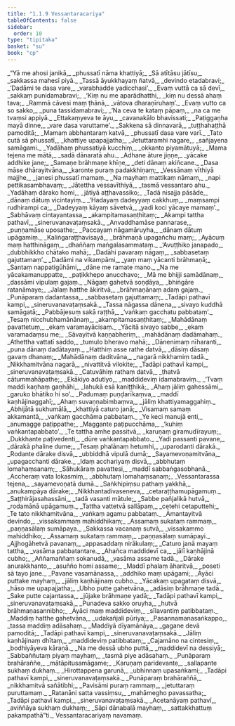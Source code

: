 ```yaml
---
title: "1.1.9 Vessantaracariya"
tableOfContents: false
sidebar:
  order: 10
type: "tipitaka"
basket: "su"
book: "cp"
---
```



<DynamicBreadcrumb />

<Division number="67" book="cp" bookNo="21" page="391">

<Paragraph number="76" type="verses" book="cp">
_“Yā me ahosi janikā,_  
_phussatī nāma khattiyā;_  
_Sā atītāsu jātīsu,_  
_sakkassa mahesī piyā._  

</Paragraph>

</Division>
<Division number="68" book="cp" bookNo="21" page="391">

<Paragraph number="77" type="verses" book="cp">
_Tassā āyukkhayaṃ ñatvā,_  
_devindo etadabravi;_  
_‘Dadāmi te dasa vare,_  
_varabhadde yadicchasi’._  

</Paragraph>

</Division>
<Division number="69" book="cp" bookNo="21" page="391">

<Paragraph number="78" type="verses" book="cp">
_Evaṃ vuttā ca sā devī,_  
_sakkaṃ punidamabravi;_  
_‘Kiṃ nu me aparādhatthi,_  
_kiṃ nu dessā ahaṃ tava;_  
_Rammā cāvesi maṃ ṭhānā,_  
_vātova dharaṇīruhaṃ’._  

</Paragraph>

</Division>
<Division number="70" book="cp" bookNo="21" page="392">

<Paragraph number="79" type="verses" book="cp">
_Evaṃ vutto ca so sakko,_  
_puna tassidamabravi;_  
_‘Na ceva te kataṃ pāpaṃ,_  
_na ca me tvaṃsi appiyā._  

</Paragraph>

</Division>
<Division number="71" book="cp" bookNo="21" page="392">

<Paragraph number="80" type="verses" book="cp">
_Ettakaṃyeva te āyu,_  
_cavanakālo bhavissati;_  
_Paṭiggaṇha mayā dinne,_  
_vare dasa varuttame’._  

</Paragraph>

</Division>
<Division number="72" book="cp" bookNo="21" page="392">

<Paragraph number="81" type="verses" book="cp">
_Sakkena sā dinnavarā,_  
_tuṭṭhahaṭṭhā pamoditā;_  
_Mamaṃ abbhantaraṃ katvā,_  
_phussatī dasa vare varī._  

</Paragraph>

</Division>
<Division number="73" book="cp" bookNo="21" page="392">

<Paragraph number="82" type="verses" book="cp">
_Tato cutā sā phussatī,_  
_khattiye upapajjatha;_  
_Jetuttaramhi nagare,_  
_sañjayena samāgami._  

</Paragraph>

</Division>
<Division number="74" book="cp" bookNo="21" page="392">

<Paragraph number="83" type="verses" book="cp">
_Yadāhaṃ phussatiyā kucchiṃ,_  
_okkanto piyamātuyā;_  
_Mama tejena me mātā,_  
_sadā dānaratā ahu._  

</Paragraph>

</Division>
<Division number="75" book="cp" bookNo="21" page="392">

<Paragraph number="84" type="verses" book="cp">
_Adhane āture jiṇṇe,_  
_yācake addhike jane;_  
_Samaṇe brāhmaṇe khīṇe,_  
_deti dānaṃ akiñcane._  

</Paragraph>

</Division>
<Division number="76" book="cp" bookNo="21" page="392">

<Paragraph number="85" type="verses" book="cp">
_Dasa māse dhārayitvāna,_  
_karonte puraṃ padakkhiṇaṃ;_  
_Vessānaṃ vīthiyā majjhe,_  
_janesi phussatī mamaṃ._  

</Paragraph>

</Division>
<Division number="77" book="cp" bookNo="21" page="392">

<Paragraph number="86" type="verses" book="cp">
_Na mayhaṃ mattikaṃ nāmaṃ,_  
_napi pettikasambhavaṃ;_  
_Jātettha vessavīthiyā,_  
_tasmā vessantaro ahu._  

</Paragraph>

</Division>
<Division number="78" book="cp" bookNo="21" page="392">

<Paragraph number="87" type="verses" book="cp">
_Yadāhaṃ dārako homi,_  
_jātiyā aṭṭhavassiko;_  
_Tadā nisajja pāsāde,_  
_dānaṃ dātuṃ vicintayiṃ._  

</Paragraph>

</Division>
<Division number="79" book="cp" bookNo="21" page="392">

<Paragraph number="88" type="verses" book="cp">
_‘Hadayaṃ dadeyyaṃ cakkhuṃ,_  
_maṃsampi rudhirampi ca;_  
_Dadeyyaṃ kāyaṃ sāvetvā,_  
_yadi koci yācaye mamaṃ’._  

</Paragraph>

</Division>
<Division number="80" book="cp" bookNo="21" page="392">

<Paragraph number="89" type="verses" book="cp">
_Sabhāvaṃ cintayantassa,_  
_akampitamasaṇṭhitaṃ;_  
_Akampi tattha pathavī,_  
_sineruvanavaṭaṃsakā._  

</Paragraph>

</Division>
<Division number="81" book="cp" bookNo="21" page="392">

<Paragraph number="90" type="verses" book="cp">
_Anvaddhamāse pannarase,_  
_puṇṇamāse uposathe;_  
_Paccayaṃ nāgamāruyha,_  
_dānaṃ dātuṃ upāgamiṃ._  

</Paragraph>

</Division>
<Division number="82" book="cp" bookNo="21" page="392">

<Paragraph number="91" type="verses" book="cp">
_Kaliṅgaraṭṭhavisayā,_  
_brāhmaṇā upagañchu maṃ;_  
_Ayācuṃ maṃ hatthināgaṃ,_  
_dhaññaṃ maṅgalasammataṃ._  

</Paragraph>

</Division>
<Division number="83" book="cp" bookNo="21" page="393">

<Paragraph number="92" type="verses" book="cp">
_‘Avuṭṭhiko janapado,_  
_dubbhikkho chātako mahā;_  
_Dadāhi pavaraṃ nāgaṃ,_  
_sabbasetaṃ gajuttamaṃ’._  

</Paragraph>

</Division>
<Division number="84" book="cp" bookNo="21" page="393">

<Paragraph number="93" type="verses" book="cp">
_Dadāmi na vikampāmi,_  
_yaṃ maṃ yācanti brāhmaṇā;_  
_Santaṃ nappatigūhāmi,_  
_dāne me ramate mano._  

</Paragraph>

</Division>
<Division number="85" book="cp" bookNo="21" page="393">

<Paragraph number="94" type="verses" book="cp">
_Na me yācakamanuppatte,_  
_paṭikkhepo anucchavo;_  
_Mā me bhijji samādānaṃ,_  
_dassāmi vipulaṃ gajaṃ._  

</Paragraph>

</Division>
<Division number="86" book="cp" bookNo="21" page="393">

<Paragraph number="95" type="verses" book="cp">
_Nāgaṃ gahetvā soṇḍāya,_  
_bhiṅgāre ratanāmaye;_  
_Jalaṃ hatthe ākiritvā,_  
_brāhmaṇānaṃ adaṃ gajaṃ._  

</Paragraph>

</Division>
<Division number="87" book="cp" bookNo="21" page="393">

<Paragraph number="96" type="verses" book="cp">
_Punāparaṃ dadantassa,_  
_sabbasetaṃ gajuttamaṃ;_  
_Tadāpi pathavī kampi,_  
_sineruvanavaṭaṃsakā._  

</Paragraph>

</Division>
<Division number="88" book="cp" bookNo="21" page="393">

<Paragraph number="97" type="verses" book="cp">
_Tassa nāgassa dānena,_  
_sivayo kuddhā samāgatā;_  
_Pabbājesuṃ sakā raṭṭhā,_  
_‘vaṅkaṃ gacchatu pabbataṃ’._  

</Paragraph>

</Division>
<Division number="89" book="cp" bookNo="21" page="393">

<Paragraph number="98" type="verses" book="cp">
_Tesaṃ nicchubhamānānaṃ,_  
_akampitamasaṇṭhitaṃ;_  
_Mahādānaṃ pavattetuṃ,_  
_ekaṃ varamayācisaṃ._  

</Paragraph>

</Division>
<Division number="90" book="cp" bookNo="21" page="393">

<Paragraph number="99" type="verses" book="cp">
_Yācitā sivayo sabbe,_  
_ekaṃ varamadaṃsu me;_  
_Sāvayitvā kaṇṇabheriṃ,_  
_mahādānaṃ dadāmahaṃ._  

</Paragraph>

</Division>
<Division number="91" book="cp" bookNo="21" page="393">

<Paragraph number="100" type="verses" book="cp">
_Athettha vattatī saddo,_  
_tumulo bheravo mahā;_  
_Dānenimaṃ nīharanti,_  
_puna dānaṃ dadātayaṃ._  

</Paragraph>

</Division>
<Division number="92" book="cp" bookNo="21" page="393">

<Paragraph number="101" type="verses" book="cp">
_Hatthiṃ asse rathe datvā,_  
_dāsiṃ dāsaṃ gavaṃ dhanaṃ;_  
_Mahādānaṃ daditvāna,_  
_nagarā nikkhamiṃ tadā._  

</Paragraph>

</Division>
<Division number="93" book="cp" bookNo="21" page="393">

<Paragraph number="102" type="verses" book="cp">
_Nikkhamitvāna nagarā,_  
_nivattitvā vilokite;_  
_Tadāpi pathavī kampi,_  
_sineruvanavaṭaṃsakā._  

</Paragraph>

</Division>
<Division number="94" book="cp" bookNo="21" page="393">

<Paragraph number="103" type="verses" book="cp">
_Catuvāhiṃ rathaṃ datvā,_  
_ṭhatvā cātummahāpathe;_  
_Ekākiyo adutiyo,_  
_maddideviṃ idamabraviṃ._  

</Paragraph>

</Division>
<Division number="95" book="cp" bookNo="21" page="393">

<Paragraph number="104" type="verses" book="cp">
_‘Tvaṃ maddi kaṇhaṃ gaṇhāhi,_  
_lahukā esā kaniṭṭhikā;_  
_Ahaṃ jāliṃ gahessāmi,_  
_garuko bhātiko hi so’._  

</Paragraph>

</Division>
<Division number="96" book="cp" bookNo="21" page="394">

<Paragraph number="105" type="verses" book="cp">
_Padumaṃ puṇḍarīkaṃva,_  
_maddī kaṇhājinaggahī;_  
_Ahaṃ suvaṇṇabimbaṃva,_  
_jāliṃ khattiyamaggahiṃ._  

</Paragraph>

</Division>
<Division number="97" book="cp" bookNo="21" page="394">

<Paragraph number="106" type="verses" book="cp">
_Abhijātā sukhumālā,_  
_khattiyā caturo janā;_  
_Visamaṃ samaṃ akkamantā,_  
_vaṅkaṃ gacchāma pabbataṃ._  

</Paragraph>

</Division>
<Division number="98" book="cp" bookNo="21" page="394">

<Paragraph number="107" type="verses" book="cp">
_Ye keci manujā enti,_  
_anumagge paṭippathe;_  
_Maggante paṭipucchāma,_  
_‘kuhiṃ vaṅkantapabbato’._  

</Paragraph>

</Division>
<Division number="99" book="cp" bookNo="21" page="394">

<Paragraph number="108" type="verses" book="cp">
_Te tattha amhe passitvā,_  
_karuṇaṃ giramudīrayuṃ;_  
_Dukkhante paṭivedenti,_  
_dūre vaṅkantapabbato._  

</Paragraph>

</Division>
<Division number="100" book="cp" bookNo="21" page="394">

<Paragraph number="109" type="verses" book="cp">
_Yadi passanti pavane,_  
_dārakā phaline dume;_  
_Tesaṃ phalānaṃ hetumhi,_  
_uparodanti dārakā._  

</Paragraph>

</Division>
<Division number="101" book="cp" bookNo="21" page="394">

<Paragraph number="110" type="verses" book="cp">
_Rodante dārake disvā,_  
_ubbiddhā vipulā dumā;_  
_Sayamevoṇamitvāna,_  
_upagacchanti dārake._  

</Paragraph>

</Division>
<Division number="102" book="cp" bookNo="21" page="394">

<Paragraph number="111" type="verses" book="cp">
_Idaṃ acchariyaṃ disvā,_  
_abbhutaṃ lomahaṃsanaṃ;_  
_Sāhukāraṃ pavattesi,_  
_maddī sabbaṅgasobhanā._  

</Paragraph>

</Division>
<Division number="103" book="cp" bookNo="21" page="394">

<Paragraph number="112" type="verses" book="cp">
_Accheraṃ vata lokasmiṃ,_  
_abbhutaṃ lomahaṃsanaṃ;_  
_Vessantarassa tejena,_  
_sayamevoṇatā dumā._  

</Paragraph>

</Division>
<Division number="104" book="cp" bookNo="21" page="394">

<Paragraph number="113" type="verses" book="cp">
_Saṅkhipiṃsu pathaṃ yakkhā,_  
_anukampāya dārake;_  
_Nikkhantadivaseneva,_  
_cetaraṭṭhamupāgamuṃ._  

</Paragraph>

</Division>
<Division number="105" book="cp" bookNo="21" page="394">

<Paragraph number="114" type="verses" book="cp">
_Saṭṭhirājasahassāni,_  
_tadā vasanti mātule;_  
_Sabbe pañjalikā hutvā,_  
_rodamānā upāgamuṃ._  

</Paragraph>

</Division>
<Division number="106" book="cp" bookNo="21" page="394">

<Paragraph number="115" type="verses" book="cp">
_Tattha vattetvā sallāpaṃ,_  
_cetehi cetaputtehi;_  
_Te tato nikkhamitvāna,_  
_vaṅkaṃ agamu pabbataṃ._  

</Paragraph>

</Division>
<Division number="107" book="cp" bookNo="21" page="394">

<Paragraph number="116" type="verses" book="cp">
_Āmantayitvā devindo,_  
_vissakammaṃ mahiddhikaṃ;_  
_Assamaṃ sukataṃ rammaṃ,_  
_paṇṇasālaṃ sumāpaya._  

</Paragraph>

</Division>
<Division number="108" book="cp" bookNo="21" page="394">

<Paragraph number="117" type="verses" book="cp">
_Sakkassa vacanaṃ sutvā,_  
_vissakammo mahiddhiko;_  
_Assamaṃ sukataṃ rammaṃ,_  
_paṇṇasālaṃ sumāpayi._  

</Paragraph>

</Division>
<Division number="109" book="cp" bookNo="21" page="395">

<Paragraph number="118" type="verses" book="cp">
_Ajjhogāhetvā pavanaṃ,_  
_appasaddaṃ nirākulaṃ;_  
_Caturo janā mayaṃ tattha,_  
_vasāma pabbatantare._  

</Paragraph>

</Division>
<Division number="110" book="cp" bookNo="21" page="395">

<Paragraph number="119" type="verses" book="cp">
_Ahañca maddidevī ca,_  
_jālī kaṇhājinā cubho;_  
_Aññamaññaṃ sokanudā,_  
_vasāma assame tadā._  

</Paragraph>

</Division>
<Division number="111" book="cp" bookNo="21" page="395">

<Paragraph number="120" type="verses" book="cp">
_Dārake anurakkhanto,_  
_asuñño homi assame;_  
_Maddī phalaṃ āharitvā,_  
_poseti sā tayo jane._  

</Paragraph>

</Division>
<Division number="112" book="cp" bookNo="21" page="395">

<Paragraph number="121" type="verses" book="cp">
_Pavane vasamānassa,_  
_addhiko maṃ upāgami;_  
_Āyāci puttake mayhaṃ,_  
_jāliṃ kaṇhājinaṃ cubho._  

</Paragraph>

</Division>
<Division number="113" book="cp" bookNo="21" page="395">

<Paragraph number="122" type="verses" book="cp">
_Yācakaṃ upagataṃ disvā,_  
_hāso me upapajjatha;_  
_Ubho putte gahetvāna,_  
_adāsiṃ brāhmaṇe tadā._  

</Paragraph>

</Division>
<Division number="114" book="cp" bookNo="21" page="395">

<Paragraph number="123" type="verses" book="cp">
_Sake putte cajantassa,_  
_jūjake brāhmaṇe yadā;_  
_Tadāpi pathavī kampi,_  
_sineruvanavaṭaṃsakā._  

</Paragraph>

</Division>
<Division number="115" book="cp" bookNo="21" page="395">

<Paragraph number="124" type="verses" book="cp">
_Punadeva sakko oruyha,_  
_hutvā brāhmaṇasannibho;_  
_Āyāci maṃ maddideviṃ,_  
_sīlavantiṃ patibbataṃ._  

</Paragraph>

</Division>
<Division number="116" book="cp" bookNo="21" page="395">

<Paragraph number="125" type="verses" book="cp">
_Maddiṃ hatthe gahetvāna,_  
_udakañjali pūriya;_  
_Pasannamanasaṅkappo,_  
_tassa maddiṃ adāsahaṃ._  

</Paragraph>

</Division>
<Division number="117" book="cp" bookNo="21" page="395">

<Paragraph number="126" type="verses" book="cp">
_Maddiyā dīyamānāya,_  
_gagane devā pamoditā;_  
_Tadāpi pathavī kampi,_  
_sineruvanavaṭaṃsakā._  

</Paragraph>

</Division>
<Division number="118" book="cp" bookNo="21" page="395">

<Paragraph number="127" type="verses" book="cp">
_Jāliṃ kaṇhājinaṃ dhītaṃ,_  
_maddideviṃ patibbataṃ;_  
_Cajamāno na cintesiṃ,_  
_bodhiyāyeva kāraṇā._  

</Paragraph>

</Division>
<Division number="119" book="cp" bookNo="21" page="395">

<Paragraph number="128" type="verses" book="cp">
_Na me dessā ubho puttā,_  
_maddidevī na dessiyā;_  
_Sabbaññutaṃ piyaṃ mayhaṃ,_  
_tasmā piye adāsahaṃ._  

</Paragraph>

</Division>
<Division number="120" book="cp" bookNo="21" page="395">

<Paragraph number="129" type="verses" book="cp">
_Punāparaṃ brahāraññe,_  
_mātāpitusamāgame;_  
_Karuṇaṃ paridevante,_  
_sallapante sukhaṃ dukhaṃ._  

</Paragraph>

</Division>
<Division number="121" book="cp" bookNo="21" page="395">

<Paragraph number="130" type="verses" book="cp">
_Hirottappena garunā,_  
_ubhinnaṃ upasaṅkami;_  
_Tadāpi pathavī kampi,_  
_sineruvanavaṭaṃsakā._  

</Paragraph>

</Division>
<Division number="122" book="cp" bookNo="21" page="396">

<Paragraph number="131" type="verses" book="cp">
_Punāparaṃ brahāraññā,_  
_nikkhamitvā sañātibhi;_  
_Pavisāmi puraṃ rammaṃ,_  
_jetuttaraṃ puruttamaṃ._  

</Paragraph>

</Division>
<Division number="123" book="cp" bookNo="21" page="396">

<Paragraph number="132" type="verses" book="cp">
_Ratanāni satta vassiṃsu,_  
_mahāmegho pavassatha;_  
_Tadāpi pathavī kampi,_  
_sineruvanavaṭaṃsakā._  

</Paragraph>

</Division>
<Division number="124" book="cp" bookNo="21" page="396">

<Paragraph number="133" type="verses" book="cp">
_Acetanāyaṃ pathavī,_  
_aviññāya sukhaṃ dukhaṃ;_  
_Sāpi dānabalā mayhaṃ,_  
_sattakkhattuṃ pakampathā”ti._  


</Paragraph>
</Division>

<Paragraph number="134" type="center" book="cp">
Vessantaracariyaṃ navamaṃ.
</Paragraph>